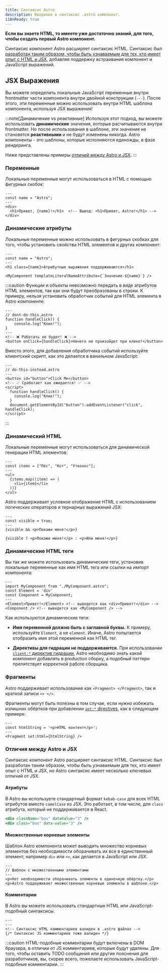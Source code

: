 ```yaml
---
title: Синтаксис Astro
description: Введение в синтаксис .astro компонент.
i18nReady: true
---
```


**Если вы знаете HTML, то имеете уже достаточно знаний, для того, чтобы создать первый Astro компонент.**

Синтаксис компонент Astro расширяет синтаксис HTML. Синтаксис был [разработан таким образом, чтобы быть узнаваемым для тех, кто имеет опыт с HTML и JSX](#отличия-между-astro-и-jsx), добавляя поддержку встраивания компонент и JavaScript выражений.  


## JSX Выражения

Вы можете определить локальные JavaScript переменные внутри frontmatter части компонента внутри двойной конструкции (`---`). После этого, эти переменные можно использовать внутри HTML шаблона компонента, используя JSX выражения!

:::note[Динамичекие vs реактивные]
Используя этот подход, вы можете использовать **динамические** значения, которые расчитываются внутри frontmatter. Но после использования в шаблоне, эти значения не становятся **реактивными** и не будут изменены никогда. Astro компоненты - это шаблоны, которые исполняются единожды, в фазе рендеринга.

Ниже представлены примеры [отличий между Astro и JSX](#отличия-между-astro-и-jsx).
:::

### Переменные

Локальные переменные могут использоваться в HTML с помощью фигурных скобок: 

```astro title="src/components/Variables.astro" "{name}"
---
const name = "Astro";
---
<div>
  <h1>Привет, {name}!</h1>  <!-- Вывод: <h1>Привет, Astro!</h1> -->
</div>
```

### Динамические атрибуты 

Локальные переменные можно использовать в фигурных скобках для того, чтобы установить свойства HTML элементов и других компонент:

```astro title="src/components/DynamicAttributes.astro" "{name}" "${name}"
---
const name = "Astro";
---
<h1 class={name}>Атрибутные выражения поддерживаются</h1>

<MyComponent templateLiteralNameAttribute={`Значение-${name}`} />
```

:::caution
Функции и объекты невозможно передать в виде атрибутов HTML элементов, так как они будут преобразованы в строки.
К примеру, нельзя установить обработчик событий для HTML элемента в Astro компоненте:

```astro
---
// dont-do-this.astro
function handleClick() {
    console.log("Клик!");
}
---
<!-- ❌ Работать не будет! ❌ -->
<button onClick={handleClick}>Ничего не произойдет при клике!</button>
```

Вместо этого, для добавления обработчика событий используйте клиентский скрипт, как это делается в ванильном JavaScript:

```astro
---
// do-this-instead.astro
---
<button id="button">Click Me</button>
<!-- ✅ Сработает как ожидается! ✅ -->
<script>
  function handleClick() {
    console.log("Клик!");
  }
  document.getElementById("button").addEventListener("click", handleClick);
</script>
```
:::

### Динамический HTML 

Локальные переменные могут использоваться для динамической генерации HTML элементов:

```astro title="src/components/DynamicHtml.astro" "{item}"
---
const items = ["Пёс", "Кот", "Утконос"];
---
<ul>
  {items.map((item) => (
    <li>{item}</li>
  ))}
</ul>
```

Astro поддерживает условное отображение HTML с использованием логических операторов и тернарных выражений JSX:

```astro title="src/components/ConditionalHtml.astro" "visible"
---
const visible = true;
---
{visible && <p>Покажи меня!</p>}

{visible ? <p>Покажи меня!</p> : <p>Или меня!</p>}
```

### Динамические HTML теги 

Вы так же можете использовать динамические теги, установив локальные переменные как имя HTML тега или ссылки на импорт компонента: 

```astro title="src/components/DynamicTags.astro" /Element|(?<!My)Component/
---
import MyComponent from "./MyComponent.astro";
const Element = 'div'
const Component = MyComponent;
---
<Element>Привет!</Element> <!-- выведется как <div>Привет!</div> -->
<Component /> <!-- выведется как <MyComponent /> -->
```

Как используются динамические теги:

- **Имя переменной должно быть с заглавной буквы.** К примеру, используйте `Element`, а не `element`. Иначе, Astro попытается отобразить имя этой переменной как HTML тег.

- **Директивы для гидрации не поддерживаются.** При использовании [`client:*` директив гидрации](/ru/guides/framework-components/#hydrating-interactive-components), Astro необходимо знать какой компонент добавлять в production сборку, а подобный паттерн препятствует корректной работе сборщика.

### Фрагменты

Astro поддерживает использование как `<Fragment> </Fragment>`, так и краткой записи `<> </>`.

Фрагменты могут быть полезны в том случае, если нужно избежать излишних обёртков при добавлении [`set:*` directives](/ru/reference/directives-reference/#sethtml), как в следующем примере:

```astro title="src/components/SetHtml.astro" "Fragment"
---
const htmlString = '<p>HTML контент</p>';
---
<Fragment set:html={htmlString} />
```

### Отличия между Astro и JSX

Синтаксис компонент Astro расширяет синтаксис HTML. Синтаксис был разработан таким образом, чтобы быть узнаваемым для тех, кто имеет опыт с HTML и JSX, но Astro синтаксис имеет несколько ключевых отличий от JSX.

#### Атрибуты

В Astro вы используете стандартный формат `kebab-case` для всех HTML атрибутов вместо `camelCase` из JSX. Это работает, в том числе, для `class` атрибута, который не поддерживается в React.

```jsx del={1} ins={2} title="example.astro"
<div className="box" dataValue="3" />
<div class="box" data-value="3" />
```

#### Множественные корневые элементы

Шаблон Astro компонента может выводить множество корневых элементов без необходимости оборачивать их все в единственный элемент, например `div` или `<>`, как делается в JavaScript или JSX.

```astro title="src/components/RootElements.astro"
---
// Шаблон с множественными элементами
---
<p>Нет необходимости оборачивать элементы в одиночную обёртку.</p>
<p>Astro поддерживает множественные корневые элементы в шаблоне.</p>
```

#### Комментарии

В Astro вы можете использовать стандартные HTML или JavaScript-подобный синтаксисы.

```astro title="example.astro"
---
---
<!-- Синтаксис HTML комментариев валиден в .astro файлах -->
{/* Синтаксис JS комментариев тоже валиден */}
```

:::caution
HTML-подобные комментарии будут включены в DOM браузера, в отличии от JS комментариев, которые будут удалены. Для того, чтобы оставить TODO сообщения или другие пояснения для разработчиков, вы, скорее всего, пожелаете использовать JavaScript-подобные комментарии.
:::



